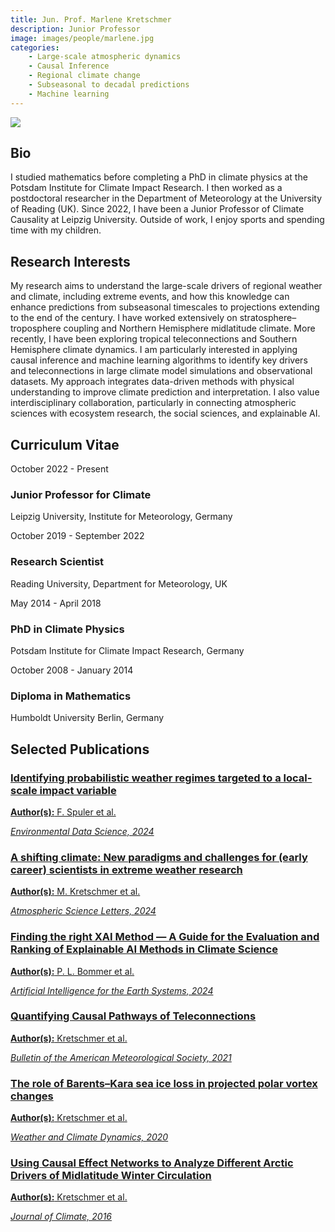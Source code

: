 ```yaml
---
title: Jun. Prof. Marlene Kretschmer
description: Junior Professor
image: images/people/marlene.jpg
categories:
    - Large-scale atmospheric dynamics 
    - Causal Inference
    - Regional climate change
    - Subseasonal to decadal predictions
    - Machine learning
---
```



<div class="profile-container">
<div class="profile-image-container">
<img src="/images/people/marlene.jpg" class="profile-image">
<div class="social-icons">
  <a href="mailto:marlene.kretschmer@uni-leipzig.de" target="_blank">
    <i class="fa-solid fa-envelope"></i>
  </a>
  <a href="https://orcid.org/0000-0002-2756-9526" target="_blank">
    <i class="fa-brands fa-orcid"></i>
  </a>
  <a href="https://www.physes.uni-leipzig.de/en/institut-fuer-meteorologie/forschung/arbeitsgruppe-klimakausalitaet/team" target="_blank">
    <i class="fa-solid fa-building-columns"></i>
  </a>
  <a href="https://bsky.app/profile/marleneclimate.bsky.social" target="_blank">
    <i class="fa-brands fa-bluesky"></i>
  </a>
</div>
</div>

<div class="bio-content">

## Bio  

I studied mathematics before completing a PhD in climate physics at the Potsdam Institute for Climate Impact Research. I then worked as a postdoctoral researcher in the Department of Meteorology at the University of Reading (UK). Since 2022, I have been a Junior Professor of Climate Causality at Leipzig University. Outside of work, I enjoy sports and spending time with my children.

</div>
</div>

## Research Interests

My research aims to understand the large-scale drivers of regional weather and climate, including extreme events, and how this knowledge can enhance predictions from subseasonal timescales to projections extending to the end of the century. I have worked extensively on stratosphere–troposphere coupling and Northern Hemisphere midlatitude climate. More recently, I have been exploring tropical teleconnections and Southern Hemisphere climate dynamics. I am particularly interested in applying causal inference and machine learning algorithms to identify key drivers and teleconnections in large climate model simulations and observational datasets. My approach integrates data-driven methods with physical understanding to improve climate prediction and interpretation. I also value interdisciplinary collaboration, particularly in connecting atmospheric sciences with ecosystem research, the social sciences, and explainable AI.

## Curriculum Vitae <span class="cv-toggle" data-bs-toggle="collapse" data-bs-target="#cv-timeline" aria-expanded="false"></span>

<div id="cv-timeline" class="collapse">
<div class="timeline">
<div class="timeline-item">
<div class="timeline-date">October 2022 - Present</div>
<div class="timeline-content">
<h3>Junior Professor for Climate</h3>
<p>Leipzig University, Institute for Meteorology, Germany</p>
</div>
</div>

<div class="timeline-item">
<div class="timeline-date">October 2019 - September 2022</div>
<div class="timeline-content">
<h3>Research Scientist</h3>
<p>Reading University, Department for Meteorology, UK</p>
</div>
</div>

<div class="timeline-item">
<div class="timeline-date">May 2014 - April 2018</div>
<div class="timeline-content">
<h3>PhD in Climate Physics</h3>
<p>Potsdam Institute for Climate Impact Research, Germany</p>
</div>
</div>

<div class="timeline-item">
<div class="timeline-date">October 2008 - January 2014</div>
<div class="timeline-content">
<h3>Diploma in Mathematics</h3>
<p>Humboldt University Berlin, Germany</p>
</div>
</div>
</div>
</div>


## Selected Publications

<div class="publications-grid">
<div class="publication-card">
<a href="https://doi.org/10.1017/eds.2024.29" target="_blank">
<h3>Identifying probabilistic weather regimes targeted to a local-scale impact variable</h3>
<p><b>Author(s):</b> F. Spuler et al.</p>
<p><i>Environmental Data Science, 2024</i></p>
</a>
</div>

<div class="publication-card">
<a href="https://doi.org/10.1002/asl.1268" target="_blank">
<h3>A shifting climate: New paradigms and challenges for (early career) scientists in extreme weather research</h3>
<p><b>Author(s):</b> M. Kretschmer et al.</p>
<p><i>Atmospheric Science Letters, 2024</i></p>
</a>
</div>

<div class="publication-card">
<a href="https://doi.org/10.1175/aies-d-23-0074.1" target="_blank">
<h3>Finding the right XAI Method — A Guide for the Evaluation and Ranking of Explainable AI Methods in Climate Science</h3>
<p><b>Author(s):</b> P. L. Bommer et al.</p>
<p><i>Artificial Intelligence for the Earth Systems, 2024</i></p>
</a>
</div>

<div class="publication-card">
<a href="https://doi.org/10.1175/BAMS-D-20-0117.1" target="_blank">
<h3>Quantifying Causal Pathways of Teleconnections</h3>
<p><b>Author(s):</b> Kretschmer et al.</p>
<p><i>Bulletin of the American Meteorological Society, 2021</i></p>
</a>
</div>

<div class="publication-card">
<a href="https://wcd.copernicus.org/articles/1/715/2020/" target="_blank">
<h3>The role of Barents–Kara sea ice loss in projected polar vortex changes</h3>
<p><b>Author(s):</b> Kretschmer et al.</p>
<p><i>Weather and Climate Dynamics, 2020</i></p>
</a>
</div>

<div class="publication-card">
<a href="https://doi.org/10.1175/jcli-d-15-0654.1" target="_blank">
<h3>Using Causal Effect Networks to Analyze Different Arctic Drivers of Midlatitude Winter Circulation</h3>
<p><b>Author(s):</b> Kretschmer et al.</p>
<p><i>Journal of Climate, 2016</i></p>
</a>
</div>
</div>


<!-- 

## Selected Publications


<div class="publications-grid">
<a href="https://doi.org/10.1017/eds.2024.29" target="_blank" class="publication-card">
<div class="publication-card">
<h3>Identifying probabilistic weather regimes targeted to a local-scale impact variable</h3>
<p><b>Author(s):</b> F. Spuler et al.</p>
<p><i>Environmental Data Science, 2024</i></p>
</a>


<div class="publication-card">
<h3>A shifting climate: New paradigms and challenges for (early career) scientists in extreme weather research</h3>
<p><b>Author(s):</b> M. Kretschmer et al.</p>
<p><i>Atmospheric Science Letters, 2024</i></p>
<div class="pub-links">
<a href="https://doi.org/10.1002/asl.1268"></i> DOI</a>
</div>
</div>

<div class="publication-card">
<h3>Finding the right XAI Method — A Guide for the Evaluation and Ranking of Explainable AI Methods in Climate Science</h3>
<p><b>Author(s):</b> P. L. Bommer et al.</p>
<p><i>Artificial Intelligence for the Earth Systems, 2024</i></p>
<div class="pub-links">
<a href="https://doi.org/10.1175/aies-d-23-0074.1"></i> DOI</a>
</div>
</div>

<div class="publication-card">
<h3>Quantifying Causal Pathways of Teleconnections</h3>
<p><b>Author(s):</b> Kretschmer et al.</p>
<p><i>Bulletin of the American Meteorological Society, 2021</i></p>
<div class="pub-links">
<a href="https://doi.org/10.1175/BAMS-D-20-0117.1"></i> DOI</a>
</div>
</div>

<div class="publication-card">
<h3>The role of Barents–Kara sea ice loss in projected polar vortex changes</h3>
<p><b>Author(s):</b> Kretschmer et al.</p>
<p><i>Weather and Climate Dynamics, 2020</i></p>
<div class="pub-links">
<a href="https://wcd.copernicus.org/articles/1/715/2020/"></i> DOI</a>
</div>
</div>

<div class="publication-card">
<h3>Using Causal Effect Networks to Analyze Different Arctic Drivers of Midlatitude Winter Circulation</h3>
<p><b>Author(s):</b> Kretschmer et al.</p>
<p><i>Journal of Climate, 2016</i></p>
<div class="pub-links">
<a href="https://doi.org/10.1175/jcli-d-15-0654.1"></i> DOI</a>
</div>
</div>

</div> -->
